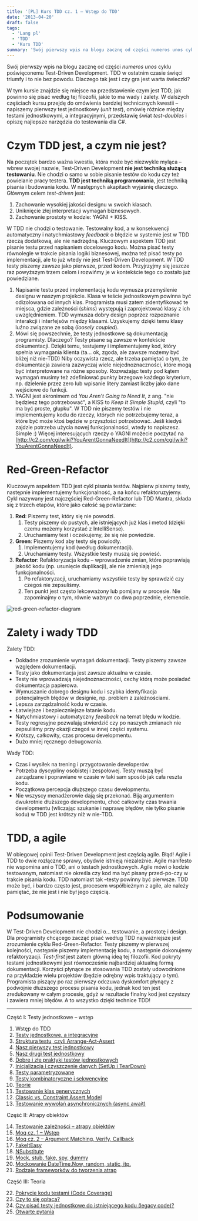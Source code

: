 ```yaml
---
title: '[PL] Kurs TDD cz. 1 — Wstęp do TDD'
date: '2013-04-20'
draft: false
tags: 
  - 'Lang pl'
  - 'TDD'
  - 'Kurs TDD'
summary: 'Swój pierwszy wpis na blogu zacznę od części numeros unos cyklu poświęconemu Test-Driven Development. TDD w ostatnim czasie święci triumfy i to nie bez powodu. Dlaczego tak jest i czy gra jest warta świeczki?'
---
```


Swój pierwszy wpis na blogu zacznę od części _numeros unos_ cyklu poświęconemu Test-Driven Development. TDD w ostatnim czasie święci triumfy i to nie bez powodu. Dlaczego tak jest i czy gra jest warta świeczki?

W tym kursie znajdzie się miejsce na przedstawienie czym jest TDD, jak powinno się pisać według tej filozofii, jakie to ma wady i zalety. W dalszych częściach kursu przejdę do omówienia bardziej technicznych kwestii – napiszemy pierwszy test jednostkowy (_unit test_), omówię różnice między testami jednostkowymi, a integracyjnymi, przedstawię świat _test-doubles_ i opiszę najlepsze narzędzia do testowania dla C#.

# Czym TDD jest, a czym nie jest?

Na początek bardzo ważna kwestia, która może być niezwykle myląca – wbrew swojej nazwie, Test-Driven Development **nie jest techniką służącą testowaniu**. Nie chodzi o samo w sobie pisanie testów do kodu czy też powielanie pracy testera. **TDD jest techniką programowania**, jest techniką pisania i budowania kodu. W następnych akapitach wyjaśnię dlaczego. Głównym celem _test-driven_ jest:

1.  Zachowanie wysokiej jakości designu w swoich klasach.
2.  Uniknięcie złej interpretacji wymagań biznesowych.
3.  Zachowanie prostoty w kodzie: YAGNI + KISS.

W TDD nie chodzi o testowanie. Testowalny kod, a w konsekwencji automatyczny i natychmiastowy _feedback_ o błędzie w systemie jest w TDD rzeczą dodatkową, ale nie nadrzędną. Kluczowym aspektem TDD jest pisanie testu przed napisaniem docelowego kodu. Można pisać testy równolegle w trakcie pisania logiki biznesowej, można też pisać testy po implementacji, ale to już wtedy nie jest Test-Driven Development. W TDD testy piszemy zawsze jako pierwsze, przed kodem. Przyjrzyjmy się jeszcze raz powyższym trzem celom i rozwińmy je w kontekście tego co zostało już powiedziane.

1.  Napisanie testu przed implementacją kodu wymusza przemyślenie designu w naszym projekcie. Klasa w teście jednostkowym powinna być odizolowana od innych klas. Programista musi zatem zidentyfikować te miejsca, gdzie zależności (_shims_) występują i zaprojektować klasy z ich uwzględnieniem. TDD wymusza dobry design poprzez rozpoznanie interakcji i interfejsów między klasami. Uzyskujemy dzięki temu klasy luźno związane ze sobą (_loosely coupled_).
1.  Mówi się powszechnie, że testy jednostkowe są dokumentacją programisty. Dlaczego? Testy pisane są zawsze w kontekście dokumentacji. Dzięki temu, testujemy i implementujemy kod, który spełnia wymagania klienta (ta... ok, zgoda, ale zawsze możemy być bliżej niż nie-TDD) Niby oczywista rzecz, ale trzeba pamiętać o tym, że dokumentacja zawiera zazwyczaj wiele niejednoznaczności, które mogą być interpretowane na różne sposoby. Rozważając testy pod kątem wymagań musimy też zdefiniować punkty brzegowe każdego kryterium, np. dzielenie przez zero lub wpisanie litery zamiast liczby jako dane wejściowe do funkcji.
2.  YAGNI jest akronimem od _You Aren’t Going to Need It_, z ang. "nie będziesz tego potrzebować", a KISS to _Keep It Simple Stupid_, czyli "to ma być proste, głupku". W TDD nie piszemy testów i nie implementujemy kodu do rzeczy, których nie potrzebujemy teraz, a które być może ktoś będzie w przyszłości potrzebować. Jeśli kiedyś zajdzie potrzeba użycia nowej funkcjonalności, wtedy to napiszesz. Simple :) 
Więcej interesujących rzeczy o YAGNI możecie poczytać na [http://c2.com/cgi/wiki?YouArentGonnaNeedIt](http://c2.com/cgi/wiki?YouArentGonnaNeedIt).

# Red-Green-Refactor

Kluczowym aspektem TDD jest cykl pisania testów. Najpierw piszemy testy, następnie implementujemy funkcjonalność, a na końcu refaktoruzyjemy. Cykl nazywany jest najczęściej Red-Green-Refactor lub TDD Mantra, składa się z trzech etapów, które jako całość są powtarzane:

1.  **Red**: Piszemy test, który się nie powodzi.
    1.  Testy piszemy do pustych, ale istniejących już klas i metod (dzięki czemu możemy korzystać z IntelliSense).
    2.  Uruchamiamy test i oczekujemy, że się nie powiedzie.
2.  **Green**: Piszemy kod aby testy się powiodły.
    1.  Implementujemy kod (według dokumentacji).
    2.  Uruchamiamy testy. Wszystkie testy muszą się powieść.
3.  **Refactor**: Refaktoryzacja kodu – wprowadzenie zmian, które poprawiają jakość kodu (np. usunięcie duplikacji), ale nie zmieniają jego funkcjonalności.
    1.  Po refaktoryzacji, uruchamiamy wszystkie testy by sprawdzić czy czegoś nie zepsuliśmy.
    2.  Ten punkt jest często lekceważony lub pomijany w procesie. Nie zapominajmy o tym, równie ważnym co dwa poprzednie, elemencie.

![red-green-refactor-diagram](/static/images/blog/53dbe337-da6d-407c-9260-3bea47b6057b.png)

# Zalety i wady TDD

Zalety TDD:

*   Dokładne zrozumienie wymagań dokumentacji. Testy piszemy zawsze względem dokumentacji.
*   Testy jako dokumentacja jest zawsze aktualna w czasie.
*   Testy nie wprowadzają niejednoznaczności, cechy którą może posiadać dokumentacja papierowa.
*   Wymuszanie dobrego designu kodu i szybka identyfikacja potencjalnych błędów w designie, np. problem z zależnościami.
*   Lepsza zarządzalność kodu w czasie.
*   Łatwiejsze i bezpieczniejsze łatanie kodu.
*   Natychmiastowy i automatyczny _feedback_ na temat błędu w kodzie.
*   Testy regresyjne pozwalają stwierdzić czy po naszych zmianach nie zepsuliśmy przy okazji czegoś w innej części systemu.
*   Krótszy, całkowity, czas procesu developmentu.
*   Dużo mniej ręcznego debugowania.

Wady TDD:

*   Czas i wysiłek na trening i przygotowanie developerów.
*   Potrzeba dyscypliny osobistej i zespołowej. Testy muszą być zarządzane i poprawiane w czasie w taki sam sposób jak cała reszta kodu.
*   Początkowa percepcja dłuższego czasu developmentu.
*   Nie wszyscy menadżerowie dają się przekonać. Biją argumentem dwukrotnie dłuższego developmentu, choć całkowity czas trwania developmentu (wliczając szukanie i naprawę błędów, nie tylko pisanie kodu) w TDD jest krótszy niż w nie-TDD.

# TDD, a agile

W obiegowej opinii Test-Driven Development jest częścią agile. Błąd! Agile i TDD to dwie rozłączne sprawy, obydwie istnieją niezależnie. Agile manifesto nie wspomina ani o TDD, ani o testach jednostkowych. Agile mówi o kodzie testowanym, natomiast nie określa czy kod ma być pisany przed-po-czy w trakcie pisania kodu. TDD natomiast tak –testy powinny być pierwsze. TDD może być, i bardzo często jest, procesem współbieżnym z agile, ale należy pamiętać, że nie jest i nie był jego częścią.

# Podsumowanie

W Test-Driven Development nie chodzi o... testowanie, a prostotę i design. Dla programisty chcącego zacząć pisać według TDD najważniejsze jest zrozumienie cyklu Red-Green-Refactor. Testy piszemy w pierwszej kolejności, następnie piszemy implementację kodu, a następnie dokonujemy refaktoryzacji. _Test-first_ jest zatem główną ideą tej filozofii. Kod pokryty testami jednostkowymi jest równocześnie najbardziej aktualną formą dokumentacji. Korzyści płynące ze stosowania TDD zostały udowodnione na przykładzie wielu projektów (będzie odrębny wpis traktujący o tym). Programista piszący po raz pierwszy odczuwa dyskomfort płynący z podwójnie dłuższego procesu pisania kodu, jednak kod ten jest zredukowany w całym procesie, gdyż w rezultacie finalny kod jest czystszy i zawiera mniej błędów. A to wszystko dzięki technice TDD!

----

Część I: Testy jednostkowe – wstęp

1. Wstęp do TDD
2. [Testy jednostkowe, a integracyjne](/posts/kurs-tdd-2-testy-jednostkowe-a-testy-integracyjne/)
3. [Struktura testu, czyli Arrange-Act-Assert](/posts/kurs-tdd-3-struktura-test-czyli-arrange-act-assert)
4. [Nasz pierwszy test jednostkowy](/posts/kurs-tdd-4-nasz-pierwszy-test-jednostkowy)
5. [Nasz drugi test jednostkowy](/posts/kurs-tdd-5-nasz-drugi-test-jednostkowy)
6. [Dobre i złe praktyki testów jednostkowych](/posts/kurs-tdd-6-dobre-i-zle-praktyki-testow-jednostkowych)
7. [Inicjalizacja i czyszczenie danych (SetUp i TearDown)](/posts/kurs-tdd-7-inicjalizacja-i-czyszczenie-danych-setup-i-teardown/)
8. [Testy parametryzowane](/posts/kurs-tdd-8-testy-parametryzowane)
9. [Testy kombinatoryczne i sekwencyjne](/posts/kurs-tdd-9-testy-kombinatoryczne-i-sekwencyjne)
10. [Teorie](/posts/kurs-tdd-10-teorie)
11. [Testowanie klas generycznych](/posts/kurs-tdd-11-testowanie-klas-generycznych)
12. [Classic vs. Constraint Assert Model](/posts/kurs-tdd-12-classic-vs-constraint-assert-model)
13. [Testowanie wywołań asynchronicznych (async await)](/posts/kurs-tdd-13-testowanie-wywolan-asynchronicznych-async-await)

Część II: Atrapy obiektów

14. [Testowanie zależności – atrapy obiektów](/posts/kurs-tdd-14-testowanie-zaleznosci-atrapy-obiektow)
2. [Moq cz. 1 – Wstęp](/posts/kurs-tdd-15-wstep-do-moq)
3. [Moq cz. 2 – Argument Matching, Verify, Callback](/posts/kurs-tdd-16-zaawansowane-techniki-moq-argument-matching-verify-callback)
4. [FakeItEasy](/posts/kurs-tdd-17-fakeiteasy)
5. [NSubstitute](/posts/kurs-tdd-18-nsubstitute)
6. [Mock, stub, fake, spy, dummy](/posts/kurs-tdd-19-mock-stub-fake-spy-dummy)
7. [Mockowanie DateTime.Now, random, static, itp.](/posts/kurs-tdd-20-mockowanie-datetime-now-random-static-itp)
8. [Rodzaje frameworków do tworzenia atrap](/posts/kurs-tdd-21-rodzaje-frameworkow-do-tworzenia-atrap/)

Część III: Teoria

22. [Pokrycie kodu testami (Code Coverage)](/posts/kurs-tdd-22-pokrycie-kodu-testami-code-coverage/)
1. [Czy to się opłaca?](/posts/kurs-tdd-23-czy-to-sie-oplaca/)
1. [Czy pisać testy jednostkowe do istniejącego kodu (legacy code)?](/posts/kurs-tdd-24-czy-pisac-testy-jednostkowe-do-istniejacego-kodu-legacy-code/)
1. [Otwarte pytania](/posts/kurs-tdd-25-otwarte-pytania/)